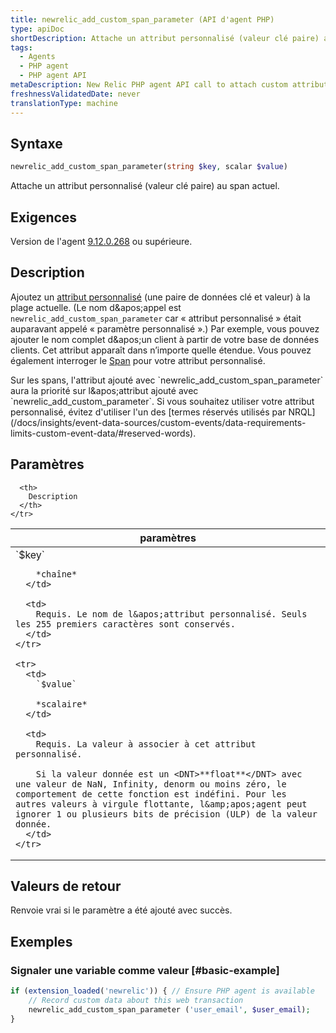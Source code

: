 ```yaml
---
title: newrelic_add_custom_span_parameter (API d'agent PHP)
type: apiDoc
shortDescription: Attache un attribut personnalisé (valeur clé paire) au span actuel.
tags:
  - Agents
  - PHP agent
  - PHP agent API
metaDescription: New Relic PHP agent API call to attach custom attributes to your transaction data.
freshnessValidatedDate: never
translationType: machine
---
```


## Syntaxe

```php
newrelic_add_custom_span_parameter(string $key, scalar $value)
```

Attache un attribut personnalisé (valeur clé paire) au span actuel.

## Exigences

Version de l&apos;agent [9.12.0.268](/docs/release-notes/agent-release-notes/php-release-notes/php-agent-9120268) ou supérieure.

## Description

Ajoutez un [attribut personnalisé](/docs/agents/manage-apm-agents/agent-data/collect-custom-attributes) (une paire de données clé et valeur) à la plage actuelle. (Le nom d&amp;apos;appel est `newrelic_add_custom_span_parameter` car « attribut personnalisé » était auparavant appelé « paramètre personnalisé ».) Par exemple, vous pouvez ajouter le nom complet d&amp;apos;un client à partir de votre base de données clients. Cet attribut apparaît dans n’importe quelle étendue. Vous pouvez également interroger le [Span](/docs/insights/explore-data/attributes/apm-default-attributes-insights) pour votre attribut personnalisé.

<Callout variant="important">
  Sur les spans, l&apos;attribut ajouté avec `newrelic_add_custom_span_parameter` aura la priorité sur l&amp;apos;attribut ajouté avec `newrelic_add_custom_parameter`.
</Callout>

<Callout variant="important">
  Si vous souhaitez utiliser votre attribut personnalisé, évitez d&apos;utiliser l&apos;un des [termes réservés utilisés par NRQL](/docs/insights/event-data-sources/custom-events/data-requirements-limits-custom-event-data/#reserved-words).
</Callout>

## Paramètres

<table>
  <thead>
    <tr>
      <th width="25%">
        paramètres
      </th>

      <th>
        Description
      </th>
    </tr>
  </thead>

  <tbody>
    <tr>
      <td>
        `$key`

        *chaîne*
      </td>

      <td>
        Requis. Le nom de l&apos;attribut personnalisé. Seuls les 255 premiers caractères sont conservés.
      </td>
    </tr>

    <tr>
      <td>
        `$value`

        *scalaire*
      </td>

      <td>
        Requis. La valeur à associer à cet attribut personnalisé.

        Si la valeur donnée est un <DNT>**float**</DNT> avec une valeur de NaN, Infinity, denorm ou moins zéro, le comportement de cette fonction est indéfini. Pour les autres valeurs à virgule flottante, l&amp;apos;agent peut ignorer 1 ou plusieurs bits de précision (ULP) de la valeur donnée.
      </td>
    </tr>
  </tbody>
</table>

## Valeurs de retour

Renvoie vrai si le paramètre a été ajouté avec succès.

## Exemples

### Signaler une variable comme valeur [#basic-example]

```php
if (extension_loaded('newrelic')) { // Ensure PHP agent is available
    // Record custom data about this web transaction
    newrelic_add_custom_span_parameter ('user_email', $user_email);
}
```